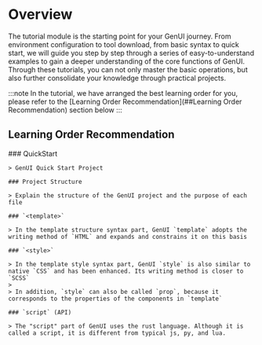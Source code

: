 
# Overview

The tutorial module is the starting point for your GenUI journey. From environment configuration to tool download, from basic syntax to quick start, we will guide you step by step through a series of easy-to-understand examples to gain a deeper understanding of the core functions of GenUI. Through these tutorials, you can not only master the basic operations, but also further consolidate your knowledge through practical projects.

:::note
In the tutorial, we have arranged the best learning order for you, please refer to the [Learning Order Recommendation](##Learning Order Recommendation) section below
:::

## Learning Order Recommendation

<Steps>
    ### QuickStart

    > GenUI Quick Start Project

    ### Project Structure

    > Explain the structure of the GenUI project and the purpose of each file

    ### `<template>`

    > In the template structure syntax part, GenUI `template` adopts the writing method of `HTML` and expands and constrains it on this basis

    ### `<style>`

    > In the template style syntax part, GenUI `style` is also similar to native `CSS` and has been enhanced. Its writing method is closer to `SCSS`
    >
    > In addition, `style` can also be called `prop`, because it corresponds to the properties of the components in `template`

    ### `script` (API)

    > The "script" part of GenUI uses the rust language. Although it is called a script, it is different from typical js, py, and lua.

</Steps>